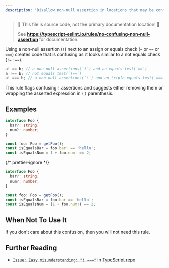 ```yaml
---
description: 'Disallow non-null assertion in locations that may be confusing.'
---
```



> 🛑 This file is source code, not the primary documentation location! 🛑
>
> See **https://typescript-eslint.io/rules/no-confusing-non-null-assertion** for documentation.

Using a non-null assertion (`!`) next to an assign or equals check (`=` or `==` or `===`) creates code that is confusing as it looks similar to a not equals check (`!=` `!==`).

```typescript
a! == b; // a non-null assertions(`!`) and an equals test(`==`)
a !== b; // not equals test(`!==`)
a! === b; // a non-null assertions(`!`) and an triple equals test(`===`)
```

This rule flags confusing `!` assertions and suggests either removing them or wrapping the asserted expression in `()` parenthesis.

## Examples

<Tabs>
<TabItem value="❌ Incorrect">

```ts
interface Foo {
  bar?: string;
  num?: number;
}

const foo: Foo = getFoo();
const isEqualsBar = foo.bar! == 'hello';
const isEqualsNum = 1 + foo.num! == 2;
```

</TabItem>
<TabItem value="✅ Correct">

{/* prettier-ignore */}
```ts
interface Foo {
  bar?: string;
  num?: number;
}

const foo: Foo = getFoo();
const isEqualsBar = foo.bar == 'hello';
const isEqualsNum = (1 + foo.num!) == 2;
```

</TabItem>
</Tabs>

## When Not To Use It

If you don't care about this confusion, then you will not need this rule.

## Further Reading

- [`Issue: Easy misunderstanding: "! ==="`](https://github.com/microsoft/TypeScript/issues/37837) in [TypeScript repo](https://github.com/microsoft/TypeScript)
